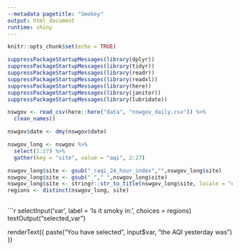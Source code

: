 ```yaml
---
--metadata pagetitle: "Smokey"
output: html_document
runtime: shiny
---
```


```r
knitr::opts_chunk$set(echo = TRUE)
```


```r

suppressPackageStartupMessages(library(dplyr))
suppressPackageStartupMessages(library(tidyr))
suppressPackageStartupMessages(library(readr))
suppressPackageStartupMessages(library(readxl))
suppressPackageStartupMessages(library(here))
suppressPackageStartupMessages(library(janitor))
suppressPackageStartupMessages(library(lubridate))

nswgov <- read_csv(here::here("data", "nswgov_daily.csv")) %>%
  clean_names()

nswgov$date <- dmy(nswgov$date)

nswgov_long <- nswgov %>%
  select(1:27) %>%
  gather(key = "site", value = "aqi", 2:27)

nswgov_long$site <- gsub("_raqi_24_hour_index","",nswgov_long$site)
nswgov_long$site <- gsub("_"," ",nswgov_long$site)
nswgov_long$site <- stringr::str_to_title(nswgov_long$site, locale = "en")
regions <- distinct(nswgov_long, site)
  
```


```r

selectInput('var',
            label = 'Is it smoky in:',
            choices = regions)
textOutput("selected_var")


renderText({
    paste("You have selected", input$var, "the AQI yesterday was")
  })
  


